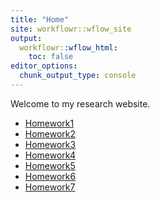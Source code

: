 ```yaml
---
title: "Home"
site: workflowr::wflow_site
output:
  workflowr::wflow_html:
    toc: false
editor_options:
  chunk_output_type: console
---
```


Welcome to my research website.

* [Homework1](homework1.html)
* [Homework2](homework2.html)
* [Homework3](homework3.html)
* [Homework4](homework4.html)
* [Homework5](homework5.html)
* [Homework6](homework6.html)
* [Homework7](homework7.html)
